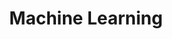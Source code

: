 ---
id: serverlessElasticsearchExploreYourDataMachineLearning
slug: /serverless/elasticsearch/explore-your-data-ml
title: Machine Learning
# description: Description to be written
tags: [ 'serverless', 'elasticsearch', 'tbd' ]
---